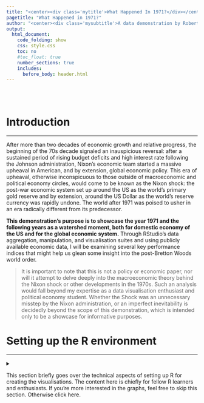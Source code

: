 ```yaml
---
title: "<center><div class='mytitle'>What Happened In 1971?</div></center>"
pagetitle: "What Happened in 1971?"
author: "<center><div class='mysubtitle'>A data demonstration by Robert Duc Bui <br> [Github](https://github.com/robert-mdh-bui) [Twitter](https://twitter.com/robert_b_) [LinkedIn](https://www.linkedin.com/in/robert-bui/)</div></center>"
output:
  html_document:
    code_folding: show
    css: style.css
    toc: no
    #toc_float: true
    number_sections: true
    includes:
      before_body: header.html
---
```


<br><br>

<div class="mycontent">

# Introduction

------------------------------------------------------------------------

After more than two decades of economic growth and relative progress, the beginning of the 70s decade signaled an inauspicious reversal: after a sustained period of rising budget deficits and high interest rate following the Johnson administration, Nixon's economic team started a massive upheaval in American, and by extension, global economic policy. This era of upheaval, otherwise inconspicuous to those outside of macroeconomic and political economy circles, would come to be known as the Nixon shock: the post-war economic system set up around the US as the world's primary gold reserve and by extension, around the US Dollar as the world's reserve currency was rapidly undone. The world after 1971 was poised to usher in an era radically different from its predecessor.

**This demonstration's purpose is to showcase the year 1971 and the following years as a watershed moment, both for domestic economy of the US and for the global economic system.** Through RStudio's data aggregation, manipulation, and visualisation suites and using publicly available economic data, I will be examining several key performance indices that might help us glean some insight into the post-Bretton Woods world order.

> It is important to note that this is not a policy or economic paper, nor will it attempt to delve deeply into the macroeconomic theory behind the Nixon shock or other developments in the 1970s. Such an analysis would fall beyond my expertise as a data visualisation enthusiast and political economy student. Whether the Shock was an unnecessary misstep by the Nixon administration, or an imperfect inevitability is decidedly beyond the scope of this demonstration, which is intended only to be a showcase for informative purposes.

# Setting up the R environment

------------------------------------------------------------------------

<details>

<summary>

This section briefly goes over the technical aspects of setting up R for creating the visualisations. The content here is chiefly for fellow R learners and enthusiasts. If you're more interested in the graphs, feel free to skip this section. Otherwise click here.

</summary>

## Packages

For the graphs in this demonstration, I will be using the *tidyverse* suite of packages for RStudio as the main toolset for data wrangling, cleaning, and visualisation through *ggplot2*. I will also be using *lubridate* for datetime manipulation, *stringr* for string manipulation, *fredr* for direct data fetching through the Federal Reserve Economic Data site provided by the Federal Reserve's API. For aesthetic customisation of the document, I use *patchwork* and *extrafont*.

```r
library(tidyverse)   # RStudio's suite of extended tools.
library(lubridate)   # For datetime manipulation
library(extrafont)   # For custom fonts.
library(fredr)       # For direct data fetching through FRED's API.
library(patchwork)   # For plot tiling.
library(kableExtra)  # For tables
```

## API Key

Should you the reader wish to replicate the plots in this demonstration, keep in mind that the fredr package connects through FRED's API, and thus requires an API key to be set. Here is a sample for the syntax to set an API key, but for your personal use you will need to sign up for a free account with FRED, and set your own API key.

```r
fredr_set_key("xxxxxxxxxxxxxxxxxxxxxxxxxxxxxxxx")
```

```r
fredr_set_key("fe0584c38504eccc993f49fe09fef128")
```

## Colour palette

I will also set a custom colour scale for use throughout different visualisations, for the sake of design continuity. The palettes are defined here, and displayed below. The colours and general design are inspired by vintage book covers by Pelican Books (and others in the same vein) from the 1970s.

![](https://i1.wp.com/www.grapheine.com/wp-content/uploads/2017/07/1970-livres-1.jpg "The Proto-Minimalism of 70s Book Covers")

```r
palette_prim  <- c("#ECA400", 
                   "#006992", 
                   "#b33951")
palette_2nd   <- c("#FFD470", 
                   "#99E2FF",
                   "#DD92A1")
palette_tert  <- c("#FBF6EF",
                   "#0B0A07")
palette_grid  <- c("#768749")

scales::show_col(palette_prim %>% 
                   append(palette_2nd) %>% 
                   append(palette_grid) %>% 
                   append(palette_tert),
                 border = NA)
```

## Custom ggplot2 theme {.tabset .tabset-fade .tabset-pills}

To avoid repetition in constructing the plots, I predefine a custom theme based on ggplot2's *theme_minimal()* here.

### Theme Code

```r
theme_pelican70 <- function () { 
  theme_minimal(base_size=12.5, base_family="Montserrat Light") %+replace%
    theme(
      panel.background      = element_rect(fill = palette_tert[1], colour=NA),
      plot.background       = element_rect(fill = palette_tert[1], colour=NA),
      
      legend.background     = element_rect(fill = "transparent", colour=NA),
      legend.key            = element_rect(fill = "transparent", colour=NA),
      
      plot.margin           = unit(c(t=1,r=1,b=1,l=1),"cm"),
      
      plot.title            = element_text(family = "Newslab Bold",
                                           color = palette_tert[2],
                                           margin = margin(t = 2,
                                                           b = 8,
                                                           unit = "pt")),
      plot.subtitle         = element_text(family = "Newslab",
                                           color = palette_tert[2],
                                           margin = margin(t = 2,
                                                           b = 12,
                                                           unit = "pt")),
      axis.text.y           = element_text(angle = 90,
                                           color=palette_tert[2]),
      axis.text.x           = element_text(color=palette_tert[2]),
      axis.title.x          = element_text(color=palette_tert[2],
                                           face="bold.italic",
                                           margin = margin(t = 2,
                                                           b = 2,
                                                           unit = "pt")),
      axis.title.y          = element_text(color=palette_tert[2],
                                           angle = 90,
                                           face="bold.italic",
                                           margin = margin(t = 2,
                                                           b = 2,
                                                           unit = "pt")),
      strip.text.x          = element_blank(),
      
      panel.grid.major.x    = element_line(linetype = "dotted",
                                           colour = palette_grid),
      panel.grid.major.y    = element_line(linetype = "dotted",
                                           colour = palette_grid),
      panel.grid.minor.x    = element_blank(),
      panel.grid.minor.y    = element_blank(),
      
      plot.caption          = element_text(color=palette_tert[2],
                                           face="italic",
                                           size=7,
                                           hjust = 1,
                                           vjust = 1),
      plot.caption.position = "plot"
    )
}
```

### Plot Example

```r
ggplot(data=mtcars,
       aes(as.factor(gear),mpg,fill=as.factor(gear)))+
  geom_boxplot(col=palette_tert[2])+
  geom_jitter()+
  scale_fill_manual(values = palette_prim)+
  theme_pelican70()+
  labs(title="Example with mtcars dataset: Mileage by gear number",
       x = "Gears",y="Miles per Gallon", fill = "Gears")

```

</detail>

# Domestic Decoupling of the US Economy

------------------------------------------------------------------------

This section focuses chiefly on how most of the economic growth post-71 in the US has been decoupled from the realities of the average American worker.

The shared prosperity following the end of WW2 would have one believe in "a rising tide lifts all boats" - but this seemed to have stopped being true after 1971, especially for the middle class and working class in the US. In this section, we examine the various ways in which the common American worker has not shared in the continued economic growth since what I call the great decoupling that took place around 1971.

## Productivity vs. Wages {.tabset .tabset-fade .tabset-pills}

This first plot is probably the most well known: as much as labour productivity has continued to rise, since the 70s, wages have stagnated when adjusted for inflation. Using data from the Economic Policy Institute, here I recreate the plot of relative percentage rise in productivity for all workers and of hourly wage across the US.

Here, we can see clearly that in the few years after 1971, the general rate of increase for wages fell precipitously while productivity continues its previous trajectory. The growing economy had left the worker behind.

### Plot

```r
knitr::include_graphics("plots/plot_prod_wage.png")
```

### Code

```r
prod_wage <- read_csv("data/productivity_wage.csv") %>%
  mutate_all(funs(str_replace(., "%", ""))) %>%
  mutate_all(funs(str_squish(.))) %>%
  transmute(
    year = as.numeric(Year),
    wage48 = (as.numeric(`Hourly compensation`)+100)/100,
    prod48 = (as.numeric(`Net productivity`)+100)/100
  )

w71 <- prod_wage[prod_wage$year==1971,]$wage48
p71 <- prod_wage[prod_wage$year==1971,]$prod48

prod_wage71 <- prod_wage %>% 
  transmute(
    year = year,
    wage71 = as.numeric(format(round(wage48/w71, 4), nsmall = 4)),
    prod71 = as.numeric(format(round(prod48/p71, 4), nsmall = 4))
  ) %>% 
  filter(year > 1971)

plot_prod_wage <- prod_wage %>%
  pivot_longer(cols = -year,
               names_to = "var",
               values_to = "y") %>%
  mutate(y = (y)) %>%
  ggplot(aes(
    x = year,
    y = y,
    col = var,
    group = var,
    text = paste(sep = "",
                 "Year: ",year,
                 "\n% of 1948: ",y*100,"%")
  )) +
  geom_line(size = 1.25) +
  
  theme_pelican70() +
  scale_color_manual(values = palette_prim) +
  
  scale_x_continuous(breaks = seq(1948, 2018, 8)) +
  scale_y_continuous(labels = scales::percent,
                     breaks = seq(1, 3, 1)) +
  xlim(1945, 2026) +
  
  annotate(
    "text",
    x = max(prod_wage$year),
    y = (prod_wage$wage48 %>% last()) - .5,
    label = "Hourly Wage \nsince '71",
    fontface = 1,
    col = palette_prim[2]
  ) +
  annotate(
    "text",
    x = max(prod_wage$year),
    y = (prod_wage$prod48 %>% last()) - .5,
    label = "Productivity \nsince '71",
    fontface = 1,
    col = palette_prim[1]
  ) +
  
  annotate(
    "point",
    size = 3,
    x = max(prod_wage$year),
    y = (prod_wage$prod48 %>% last()),
    col = palette_prim[1]
  ) +
  annotate(
    "point",
    size = 3,
    x = max(prod_wage$year),
    y = (prod_wage$wage48 %>% last()),
    col = palette_prim[2]
  ) +
  
  annotate(
    "text",
    x = max(prod_wage$year),
    y = (prod_wage$prod48 %>% last()) - .20,
    label = paste("+",
                  ((
                    prod_wage71$prod71 %>% last()
                  ) - 1) * 100,
                  "%",
                  sep = ""),
    fontface = 2,
    size = 5,
    col = palette_prim[1]
  ) +
  annotate(
    "text",
    x = max(prod_wage$year),
    y = (prod_wage$wage48 %>% last()) - .20,
    label = paste("+",
                  ((
                    prod_wage71$wage71 %>% last()
                  ) - 1) * 100,
                  "%",
                  sep = ""),
    fontface = 2,
    size = 5,
    col = palette_prim[2]
  ) +
  
  annotate(
    "segment",
    x = 1971,
    xend = 1971,
    y = .95,
    yend = 3.35,
    linetype = "dashed",
    size = 0.75,
    col = palette_grid
  ) +
  annotate(
    "text",
    x = 1971,
    y = 3.50,
    label = "1971",
    fontface = 2,
    col = palette_grid
  ) +
  
  labs(
    title = "Figure 1: Productivity and hourly wage rise from 1948-2018",
    subtitle = "",
    x = "Year",
    y = "% of 1948 value\n",
    caption = "Data Source: Economic Policy Institute, BLS"
  ) +
  
  theme(legend.position = "none")

ggsave(plot = plot_prod_wage,
       filename = "plots/plot_prod_wage.png",
       h = 5,
       w = 10,
       type = "cairo-png")

```

### Data

```r
read_csv("data/productivity_wage.csv") %>%
  mutate_all(funs(str_replace(., "%", ""))) %>%
  mutate_all(funs(str_squish(.))) %>%
  transmute(
    Year = as.numeric(Year),
    `Hourly Wage` = (as.numeric(`Hourly compensation`)+100)/100,
    `Labour Productivity` = (as.numeric(`Net productivity`)+100)/100
  ) %>% 
  kbl() %>% 
  kable_styling(bootstrap_options = c("striped", "hover", "condensed")) %>% 
  scroll_box(width = "100%", height = "500px")

```

## GDP per Capita vs. Federal Minimum Wage {.tabset .tabset-fade .tabset-pills}

To further demonstrate that prosperity in the economy at large has not trickled down to the working class, this plot shows that while GDP per capita has risen greatly since '71, the inflation-adjusted value of the federal minimum wage level has actually fallen sine 1971.

### Plot

```r
knitr::include_graphics("plots/plot_minwage_gdppc.png")
```

### Code

```r
minwage_gdpcapita <- fredr(
  series_id = "FEDMINNFRWG",
  observation_start = as.Date("1960-01-01"),
  observation_end = as.Date("2019-01-02")
) %>% rbind(
  fredr(
    series_id = "USACPIALLMINMEI",
    observation_start = as.Date("1960-01-01"),
    observation_end = as.Date("2019-01-02")
  )
) %>% 
  pivot_wider(
    id_cols = date,
    names_from = series_id,
    values_from = value
  ) %>% 
  mutate(
    adj_minwage = FEDMINNFRWG/USACPIALLMINMEI*100
  ) %>% 
  filter(month(date) == 1) %>% 
  select(date,adj_minwage) %>% 
  pivot_longer(
    cols = -date,
    names_to = "series_id",
    values_to = "value"
  ) %>% 
  rbind(
    fredr(
      series_id = "A939RX0Q048SBEA",
      observation_start = as.Date("1960-01-01"),
      observation_end = as.Date("2019-01-02")
    )
  ) %>% 
  filter(month(date) == 1) %>% 
  mutate(date = year(date)) %>% 
  group_by(series_id) %>% 
  mutate(
    val_adj = value/first(value)
  ) 

last_val_gdp <- last(minwage_gdpcapita[minwage_gdpcapita$series_id == "A939RX0Q048SBEA",]$val_adj)
last_val_fmw <- last(minwage_gdpcapita[minwage_gdpcapita$series_id == "adj_minwage",]$val_adj)

text_gdp <- paste("+",
                  as.numeric(format(round((last_val_gdp-1)*100, 2), nsmall = 2)),
                  "%",
                  sep = "")
text_fmw <- paste("-",
                  as.numeric(format(round((1-last_val_fmw)*100, 2), nsmall = 2)),
                  "%",
                  sep = "")

plot_minwage_gdppc <- minwage_gdpcapita %>% 
  ggplot(
    aes(
      x = date,
      y = val_adj,
      col = series_id,
      text = paste(sep = "",
                   "Year: ",date,
                   "% of 1960: ",val_adj)
    )
  ) + 
  geom_line(size=1.25)+
  geom_vline(
    xintercept = 1971,
    linetype = "dashed",
    size = 0.75,
    col = palette_grid
  )+
    
  xlim(1960,2032)+
  ylim(1,3.6)+
  
  scale_color_manual(values=palette_prim)+
  scale_y_continuous(labels = scales::percent,
                     breaks = seq(1, 3, 1))+
  theme_pelican70()+
  labs(
    title = "Real GDP per capita vs. Federal minimum wage rise 1960-2019",
    subtitle = "",
    x = "Year",
    y = "% of 1960 value \n",
    caption = "Data Source: FRED"
  ) +

  annotate("point",
           x = 2019,
           y = last_val_gdp,
           col = palette_prim[1],
           size=3)+
  annotate("point",
           x = 2019,
           y = last_val_fmw,
           col = palette_prim[2],
           size=3)+
  
  annotate("text",
           x = 2024,
           y = last_val_gdp+.1,
           label = text_gdp,
           col = palette_prim[1],
           fontface = 2,
           size = 5
  )+
  annotate("text",
           x = 2024,
           y = last_val_fmw+.5,
           label = text_fmw,
           col = palette_prim[2],
           fontface = 2,
           size = 5
  )+
  
  annotate("text",
           x = 2024,
           y = last_val_gdp-.1,
           label = "\n GDP/capita \nsince '71",
           col = palette_prim[1],
           size = 4
  )+
  annotate("text",
           x = 2024,
           y = last_val_fmw+.2,
           label = "\n Adj. Federal \nminimum wage \nsince '71",
           col = palette_prim[2],
           size = 4
  )+
  annotate(
    "text",
    x = 1969,
    y = 3.25,
    label = "1971",
    fontface = 2,
    col = palette_grid
  ) +
  
  theme(legend.position = "none")

ggsave(plot = plot_minwage_gdppc,
       filename = "plots/plot_minwage_gdppc.png",
       h = 5,
       w = 10,
       type = "cairo-png")
```

### Data

```r
fredr(
  series_id = "FEDMINNFRWG",
  observation_start = as.Date("1960-01-01"),
  observation_end = as.Date("2019-01-02")
) %>% rbind(
  fredr(
    series_id = "USACPIALLMINMEI",
    observation_start = as.Date("1960-01-01"),
    observation_end = as.Date("2019-01-02")
  )
) %>% 
  pivot_wider(
    id_cols = date,
    names_from = series_id,
    values_from = value
  ) %>% 
  mutate(
    adj_minwage = FEDMINNFRWG/USACPIALLMINMEI*100
  ) %>% 
  filter(month(date) == 1) %>% 
  select(date,adj_minwage) %>% 
  pivot_longer(
    cols = -date,
    names_to = "series_id",
    values_to = "value"
  ) %>% 
  rbind(
    fredr(
      series_id = "A939RX0Q048SBEA",
      observation_start = as.Date("1960-01-01"),
      observation_end = as.Date("2019-01-02")
    )
  ) %>% 
  filter(month(date) == 1) %>% 
  mutate(date = year(date)) %>% 
  group_by(series_id) %>% 
  mutate(
    val_adj = value/first(value)
  ) %>% 
  pivot_wider(
    id_cols = date,
    names_from = series_id,
    values_from = value
  ) %>% 
  rename(
    Year = date,
    `Adj. Federal Min. Wage` = adj_minwage,
    `Adj. GDP per capita` = A939RX0Q048SBEA
  ) %>% 
  kbl() %>% 
  kable_styling(bootstrap_options = c("striped", "hover", "condensed")) %>% 
  scroll_box(width = "100%", height = "500px")

```

## Corporate Profits vs. Median Household Income {.tabset .tabset-fade .tabset-pills}

An even more dramatic rise can be seen in corporate profits since: aggregate corporate profits after tax has skyrocketed sixfold, but median household income has only doubled in the same time period. Both time series here are adjusted for inflation with a CPI deflator (2018 dollars). Granted, the trajectory for corporate profits is a lot more choppy (especially around the 2008 Global Financial Crisis), even in that era corporate profit still outstrips median household income by more than twice as much.

### Plot

```r
knitr::include_graphics("plots/plot_corp_medincome.png")
```

### Code

```r
corp_medincome <- fredr(
  series_id = "CP",
  observation_start = as.Date("1960-01-01"),
  observation_end = as.Date("2019-01-02")
) %>% rbind(
  fredr(
    series_id = "USACPIALLMINMEI",
    observation_start = as.Date("1960-01-01"),
    observation_end = as.Date("2019-01-02")
  )
) %>% 
  pivot_wider(
    id_cols = date,
    names_from = series_id,
    values_from = value
  ) %>% 
  mutate(
    adj = CP/USACPIALLMINMEI*100
  ) %>% 
  filter(month(date) == 1) %>% 
  select(date,adj) %>% 
  pivot_longer(
    cols = -date,
    names_to = "series_id",
    values_to = "value"
  ) %>% 
  rbind(
    fredr(
      series_id = "MEFAINUSA672N",
      observation_start = as.Date("1960-01-01"),
      observation_end = as.Date("2019-01-02")
    )
  ) %>% 
  filter(month(date) == 1) %>% 
  mutate(date = year(date)) %>% 
  group_by(series_id) %>% 
  mutate(
    val_adj = value/first(value)
  )


last_val_crp <- last(corp_medincome[corp_medincome$series_id == "adj",]$val_adj)
last_val_mhi <- last(corp_medincome[corp_medincome$series_id == "MEFAINUSA672N",]$val_adj)

text_crp <- paste("+",
                  as.numeric(format(round((last_val_crp-1)*100, 2), nsmall = 2)),
                  "%",
                  sep = "")
text_mhi <- paste("+",
                  as.numeric(format(round((last_val_mhi-1)*100, 2), nsmall = 2)),
                  "%",
                  sep = "")

plot_corp_medincome <- corp_medincome %>% 
  ggplot(
    aes(
      x = date,
      y = val_adj,
      col = series_id
    )
  ) + 
  geom_line(size=1.25)+
  geom_vline(
    xintercept = 1971,
    linetype = "dashed",
    size = 0.75,
    col = palette_grid
  )+
    
  xlim(1960,2032)+
  ylim(1,3.6)+
  
  scale_color_manual(values=palette_prim)+
  scale_y_continuous(labels = scales::percent)+
  theme_pelican70()+
  labs(
    title = "Adjusted corporate profits vs. median household income 1960-2019",
    subtitle = "",
    x = "Year",
    y = "% of 1960 value \n",
    caption = "Data Source: FRED"
  ) +

  annotate("point",
           x = 2019,
           y = last_val_crp,
           col = palette_prim[1],
           size=3)+
  annotate("point",
           x = 2019,
           y = last_val_mhi,
           col = palette_prim[2],
           size=3)+
  
  annotate("text",
           x = 2025,
           y = last_val_crp+.2,
           label = text_crp,
           col = palette_prim[1],
           fontface = 2,
           size = 5
  )+
  annotate("text",
           x = 2024,
           y = last_val_mhi+.39,
           label = text_mhi,
           col = palette_prim[2],
           fontface = 2,
           size = 5
  )+
  
  annotate("text",
           x = 2025,
           y = last_val_crp-.2,
           label = "\n Corporate Profits \nsince '71",
           col = palette_prim[1],
           size = 4
  )+
  annotate("text",
           x = 2024,
           y = last_val_mhi-.21,
           label = "\n Median \nHousehold income \nsince '71",
           col = palette_prim[2],
           size = 4
  )+
  annotate(
    "text",
    x = 1969,
    y = 7,
    label = "1971",
    fontface = 2,
    col = palette_grid
  ) +
  
  theme(legend.position = "none")

ggsave(plot = plot_corp_medincome,
       filename = "plots/plot_corp_medincome.png",
       h = 5,
       w = 10,
       type = "cairo-png")
```

### Data

```r
fredr(
  series_id = "CP",
  observation_start = as.Date("1960-01-01"),
  observation_end = as.Date("2019-01-02")
) %>% rbind(
  fredr(
    series_id = "USACPIALLMINMEI",
    observation_start = as.Date("1960-01-01"),
    observation_end = as.Date("2019-01-02")
  )
) %>% 
  pivot_wider(
    id_cols = date,
    names_from = series_id,
    values_from = value
  ) %>% 
  mutate(
    adj = CP/USACPIALLMINMEI*100
  ) %>% 
  filter(month(date) == 1) %>% 
  select(date,adj) %>% 
  pivot_longer(
    cols = -date,
    names_to = "series_id",
    values_to = "value"
  ) %>% 
  rbind(
    fredr(
      series_id = "MEFAINUSA672N",
      observation_start = as.Date("1960-01-01"),
      observation_end = as.Date("2019-01-02")
    )
  ) %>% 
  filter(month(date) == 1) %>% 
  mutate(date = year(date)) %>% 
  group_by(series_id) %>% 
  mutate(
    val_adj = value/first(value)
  ) %>% 
  pivot_wider(
    id_cols = date,
    names_from = series_id,
    values_from = value
  ) %>% 
  rename(
    Year = date,
    `Corporate Profits After Tax (billions)` = adj,
    `Real Median Family Income` = MEFAINUSA672N
  ) %>% 
  kbl() %>% 
  kable_styling(bootstrap_options = c("striped", "hover", "condensed")) %>% 
  scroll_box(width = "100%", height = "500px")

```

## Wage Labour Hours to buy into Stock Market Indices {.tabset .tabset-fade .tabset-pills}

Without government pension programmes, US workers often rely on retirement accounts to prepare for the future. A large amount of this capital stored in retirement accounts (401k, etc.), a large portion of which is distributed into major market indices, such as the Dow Jones Industrial Average (\^DJI), the S&P 500 (\^GSPC), or the Russell 2000 (\^RUT). But when corporate profitability is high compared to hourly wage, the average worker might have had a more difficult time hitching themselves to the profit ride that the stock market has been riding on. Here, I decided to base my analysis on how many hours it would take for a worker to buy the value of the S&P 500 - mostly because the S&P 500 and its derivative products have had a history of being a popular investment.

Admittedly the trend reversal here appears to be delayed - at least a couple of years after 1971 itself. Still, I believe this trend still fits with the overall theme: since the 70s, the average worker has had to work nearly ten times the amount of hours to buy into the most popular investment instrument.

### Plot

```r
knitr::include_graphics("plots/plot_sp500.png")
```

### Code

Here I call two extra packages called *tidyquant* and *quantmod* to fetch and manipulate stock market data.

```r
library(tidyquant)
library(quantmod)

sp500 <- read_csv("data/avg_hourly_earning.csv") %>% 
  pivot_longer(cols = -Year,
               names_to = "month",
               values_to ="value") %>% 
  mutate(rtime = paste("01",month,Year,sep=" "),
         date = dmy(rtime),
         series_id = "avg_hourly_wage") %>% 
  select(date,series_id,value) %>% 
  rbind(
  fredr(
    series_id = "USACPIALLMINMEI",
    observation_start = as.Date("1960-01-01"),
    observation_end = as.Date("2019-01-02")
  )
) %>% 
  mutate(series_id = ifelse(series_id == "USACPIALLMINMEI", "cpi",series_id)) %>% 
  pivot_wider(
    id_cols = date,
    names_from = series_id,
    values_from = value
  ) %>% 
  mutate(wage = avg_hourly_wage * cpi / 100) %>% 
  select(date,wage) %>% 
  filter(!is.na(wage)) %>% 
  left_join(getSymbols("^GSPC",
           from = "1964-01-01",
           to = "2019-01-01",
           src = "yahoo",
           auto.assign=F) %>% 
  as.data.frame() %>% 
  rownames_to_column("date") %>% 
  select(date,sp500 = GSPC.Close) %>% 
  mutate(date = as.Date(date),
         year = year(date),
         month = month(date)) %>% 
  group_by(year,month) %>% 
  summarise(sp500 = first(sp500)) %>% 
  ungroup() %>% 
  mutate(date = paste(year,month,"01",sep="-") %>% ymd(),
            sp500 = sp500) %>% 
  select(date,sp500)) %>% 
  mutate(hour_to_buy = sp500/wage) 

plot_sp500 <- sp500 %>% 
  ggplot(
    aes(
      x = date,
      y = hour_to_buy
    )
  )+
  geom_smooth(col   = palette_prim[2],
              fill  = palette_2nd[2],
              size  = 1.6,
              alpha = .75)+
  geom_line(col  = palette_prim[3],
            size = 1.25)+
  geom_vline(
    xintercept = 1971,
    linetype = "dashed",
    size = 0.75,
    col = palette_grid
  )+
  theme_pelican70()+
  labs(
    title = "Hours to buy the S&P 500 1964-2019",
    subtitle = "(with Loess smoothed trendline)",
    x = "Year",
    y = "Hours\n",
    caption = "Data Source: Yahoo Finance, BLS"
  ) + 
  theme(legend.position = "none")+
  annotate(
    "text",
    x = as.Date("1972-12-01"),
    y = 300,
    label = "1971",
    fontface = 2,
    col = palette_grid
  )

ggsave(plot = plot_sp500,
       filename = "plots/plot_sp500.png",
       h = 5,
       w = 10,
       type = "cairo-png")
```

### Data

```r
read_csv("data/avg_hourly_earning.csv") %>% 
  pivot_longer(cols = -Year,
               names_to = "month",
               values_to ="value") %>% 
  mutate(rtime = paste("01",month,Year,sep=" "),
         date = dmy(rtime),
         series_id = "avg_hourly_wage") %>% 
  select(date,series_id,value) %>% 
  rbind(
  fredr(
    series_id = "USACPIALLMINMEI",
    observation_start = as.Date("1960-01-01"),
    observation_end = as.Date("2019-01-02")
  )
) %>% 
  mutate(series_id = ifelse(series_id == "USACPIALLMINMEI", "cpi",series_id)) %>% 
  pivot_wider(
    id_cols = date,
    names_from = series_id,
    values_from = value
  ) %>% 
  mutate(wage = avg_hourly_wage * cpi / 100) %>% 
  select(date,wage) %>% 
  filter(!is.na(wage)) %>% 
  left_join(quantmod::getSymbols("^GSPC",
           from = "1964-01-01",
           to = "2019-01-01",
           src = "yahoo",
           auto.assign=F) %>% 
  as.data.frame() %>% 
  rownames_to_column("date") %>% 
  select(date,sp500 = GSPC.Close) %>% 
  mutate(date = as.Date(date),
         year = year(date),
         month = month(date)) %>% 
  group_by(year,month) %>% 
  summarise(sp500 = first(sp500)) %>% 
  ungroup() %>% 
  mutate(date = paste(year,month,"01",sep="-") %>% ymd(),
            sp500 = sp500) %>% 
  select(date,sp500)) %>% 
  mutate(hour_to_buy = sp500/wage) %>% 
  transmute(`Year & Month` = paste(year(date),month(date),sep="-"),
            `Avg. Nominal Hourly Wage for Nonmanagement Workers` = wage,
            `S&P500 Nominal Value` = sp500,
            `Labour Hours to Buy S&P500` = hour_to_buy
            ) %>% 
  kbl() %>% 
  kable_styling(bootstrap_options = c("striped", "hover", "condensed")) %>% 
  scroll_box(width = "100%", height = "500px")
```

## CEO-to-worker Compensation Ratio {.tabset .tabset-fade .tabset-pills}

And this precipitous increase in corporate profits and valuation, having not trickled down to the middle class, appears to have mostly gone to the corporate executives of America. While in the 60s and early 70s, a CEO only earned about 20x to 25x the amount their worker did, this ratio skyrocketed to more 320 by 2019. This change may not have taken place dramatically in the year 1971, but it can be argued that the decade following '71 was a long process of trend reversal from relative parity to the outsized ratio of modern America.

### Plot

```r
knitr::include_graphics("plots/plot_ceo_ratio.png")
```

### Code

```r
plot_ceo_ratio <- read_csv("data/ceo_comp.csv") %>% 
  mutate(
    realized = realized %>% str_extract("^\\d+.{0,1}\\d+") %>% as.numeric()
  ) %>% 
  ggplot(
    aes(
      x = year,
      y = realized
    )
  )+
  geom_smooth(col   = palette_prim[2],
              fill  = palette_2nd[2],
              size  = 1.6,
              alpha = .75)+
  geom_line(col  = palette_prim[3],
            size = 1.25)+
  geom_vline(
    xintercept = 1971,
    linetype = "dashed",
    size = 0.75,
    col = palette_grid
  )+
  theme_pelican70()+
  labs(
    title = "CEO-worker compensation ratio 1965-2019",
    subtitle = "(with Loess smoothed trendline)",
    x = "Year",
    y = "Ratio\n",
    caption = "Data Source: Economic Policy Institute"
  ) +
  annotate(
    "text",
    x = 1969,
    y = 350,
    label = "1971",
    fontface = 2,
    col = palette_grid
  ) +
  theme(legend.position = "none")

ggsave(plot = plot_ceo_ratio,
       filename = "plots/plot_ceo_ratio.png",
       h = 5,
       w = 10,
       type = "cairo-png")
```

### Data

```r
read_csv("data/ceo_comp.csv") %>% 
  transmute(
    Year = as.numeric(year),
    `Realized Compensation Ratio` = realized %>% str_extract("^\\d+.{0,1}\\d+") %>% as.numeric()
  ) %>% 
  kbl() %>% 
  kable_styling(bootstrap_options = c("striped", "hover", "condensed")) %>% 
  scroll_box(width = "100%", height = "500px")

```

## Inequality 1: Gini Index {.tabset .tabset-fade .tabset-pills}

Unsurprisingly this previous pattern has corresponded with an increase in the Gini Index, measuring household income inequality. Here it is clear through the smoothed trendline that the years around 1971 were the bottom of the valley that signalled a trend reversal towards the massive inequality in modern America.

> +----------------------------------------------------------------------------------------------------------------------------------------------------------------------------------------------------------------------+
> | Definition of the Gini Index, from the OECD:                                                                                                                                                                         |
> |                                                                                                                                                                                                                      |
> | The Gini index measures the extent to which the distribution of income (or, in some cases, consumption expenditure) among individuals or households within an economy deviates from a perfectly equal distribution.\ |
> | \                                                                                                                                                                                                                    |
> | The Gini index measures the area between the Lorenz curve and the hypothetical line of absolute equality, expressed as a percentage of the maximum area under the line.\                                             |
> | \                                                                                                                                                                                                                    |
> | A Gini index of zero represents perfect equality and 1.00, perfect inequality.                                                                                                                                        |
> +----------------------------------------------------------------------------------------------------------------------------------------------------------------------------------------------------------------------+

### Plot

```r
knitr::include_graphics("plots/plot_gini.png")
```

### Code

```r
gini <- fredr(
  series_id = "GINIALLRF",
  observation_start = as.Date("1800-01-01"),
  observation_end = as.Date(Sys.Date())
) 

plot_gini <- gini %>% 
  mutate(date = year(date)) %>% 
  ggplot(
    aes(
      x = date,
      y = value
    )
  ) + 
  geom_smooth(col   = palette_prim[2],
              fill  = palette_2nd[2],
              size  = 1.25,
              alpha = .75)+
  geom_line(col  = palette_prim[3],
            size = 1.25)+
  geom_vline(
    xintercept = 1971,
    linetype = "dashed",
    size = 0.75,
    col = palette_grid
  )+
  theme_pelican70()+
  labs(
    title = "Gini Index of Household Income Inequality 1947-2018",
    subtitle = "(with Loess smoothed trendline)",
    x = "Year",
    y = "Gini Coefficient \n",
    caption = "Data Source: FRED"
  ) +
  annotate(
    "text",
    x = 1969,
    y = 0.46,
    label = "1971",
    fontface = 2,
    col = palette_grid
  ) +
  
  theme(legend.position = "none")

ggsave(plot = plot_gini,
       filename = "plots/plot_gini.png",
       h = 5,
       w = 10,
       type = "cairo-png")
```

### Data

```r
fredr(
  series_id = "GINIALLRF",
  observation_start = as.Date("1800-01-01"),
  observation_end = as.Date(Sys.Date())
) %>% 
  mutate(date = year(date)) %>% 
  transmute(
    Year = as.numeric(date),
    `Gini Coeffcient` = value
  ) %>% 
  kbl() %>% 
  kable_styling(bootstrap_options = c("striped", "hover", "condensed")) %>% 
  scroll_box(width = "100%", height = "500px")

```

## Inequality 2: Top 10% as share of total income {.tabset .tabset-fade .tabset-pills}

In a similar pattern, while in the post-war era, the top 10% of earners in America accounted for an unprecedentedly small proportion of total income, this proportion started to increase dramatically again, with the trend reversal beginning around 1971. Data here is taken from Saez and Piketty's original research.

### Plot

```r
knitr::include_graphics("plots/plot_top10_incomeshare.png")
```

### Code

```r
plot_top10_incomeshare <- read_csv("data/fct_income_distro.csv") %>% 
  select(year,top10) %>% 
  pivot_longer(
    cols = -year,
    names_to = "pop",
    values_to = "share"
  ) %>% 
  ggplot(
    aes(
      x = year,
      y = share,
      col = pop
    )
  )+
  geom_smooth(col   = palette_prim[2],
              fill  = palette_2nd[2],
              size  = 1.6,
              alpha = .75)+
  geom_line(size = 1.25,
            col = palette_prim[3])+
  geom_vline(
    xintercept = 1971,
    linetype = "dashed",
    size = 0.75,
    col = palette_grid
  )+
  theme_pelican70()+
  scale_x_continuous(breaks = seq(1900,2020,20))+
  scale_y_continuous(labels = scales::percent)+
  labs(
    title = "Share of total income by top 10% earners 1913-2019",
    subtitle = "(with Loess smoothed trendline)",
    x = "Year",
    y = "% Share of total \n",
    caption = "Data Source: Piketty and Saez, 2019"
  ) +
  annotate(
    "text",
    x = 1968,
    y = 0.49,
    label = "1971",
    fontface = 2,
    col = palette_grid
  ) +
  theme(legend.position = "none")

ggsave(plot = plot_top10_incomeshare,
       filename = "plots/plot_top10_incomeshare.png",
       h = 5,
       w = 10,
       type = "cairo-png")
```

### Data

```r

read_csv("data/fct_income_distro.csv") %>%
  rename(
    Year = year,
    `Top 10%` = top10,
    `Top 5%` = top5,
    `Top 1%` = top1,
    `Top 0.5%` = top.5,
    `Top 0.1%` = top.1,
    `Top 0.01%` = top.01
  ) %>% 
  kbl() %>% 
  kable_styling(bootstrap_options = c("striped", "hover", "condensed")) %>% 
  scroll_box(width = "100%", height = "500px")

```





<br><br><br>

</div>
